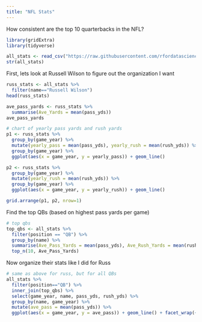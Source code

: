 ```yaml
---
title: "NFL Stats"
---
```

How consistent are the top 10 quarterbacks in the NFL?

```r
library(gridExtra)
library(tidyverse)
```


```r
all_stats <- read_csv("https://raw.githubusercontent.com/rfordatascience/tidytuesday/master/data/2018/2018-08-28/nfl_2010-2017.csv")
str(all_stats)
```

First, lets look at Russell Wilson to figure out the organization I want
```r
russ_stats <- all_stats %>% 
  filter(name=="Russell Wilson")
head(russ_stats)
```

```r
ave_pass_yards <- russ_stats %>% 
  summarise(Ave_Yards = mean(pass_yds))
ave_pass_yards
```

```r
# chart of yearly pass yards and rush yards
p1 <- russ_stats %>% 
  group_by(game_year) %>% 
  mutate(yearly_pass = mean(pass_yds), yearly_rush = mean(rush_yds)) %>% 
  group_by(game_year) %>% 
  ggplot(aes(x = game_year, y = yearly_pass)) + geom_line()

p2 <- russ_stats %>% 
  group_by(game_year) %>% 
  mutate(yearly_rush = mean(rush_yds)) %>% 
  group_by(game_year) %>% 
  ggplot(aes(x = game_year, y = yearly_rush)) + geom_line()

grid.arrange(p1, p2, nrow=1)
```

Find the top QBs (based on highest pass yards per game)
```r
# top qbs
top_qbs <- all_stats %>% 
  filter(position == "QB") %>% 
  group_by(name) %>% 
  summarise(Ave_Pass_Yards = mean(pass_yds), Ave_Rush_Yards = mean(rush_yds, na.rm=TRUE)) %>% 
  top_n(10, Ave_Pass_Yards)
```

Now organize their stats like I did for Russ
```r
# same as above for russ, but for all QBs
all_stats %>% 
  filter(position=="QB") %>%
  inner_join(top_qbs) %>% 
  select(game_year, name, pass_yds, rush_yds) %>% 
  group_by(name, game_year) %>% 
  mutate(ave_pass = mean(pass_yds)) %>% 
  ggplot(aes(x = game_year, y = ave_pass)) + geom_line() + facet_wrap(~name) + labs(title="Top 10 QB - Average Pass Yards Per Game (by year)") + xlab("Season") + ylab("Average Weekly Passing Yards")
```
